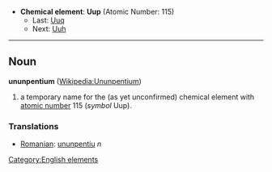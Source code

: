 *'''Chemical element''': '''Uup''' (Atomic Number: 115)
**Last: [[Ununquadium|Uuq]]
**Next: [[Ununhexium|Uuh]]
----
== Noun ==
'''ununpentium''' ([[en:Ununpentium|Wikipedia:Ununpentium]])

# a temporary name for the (as yet unconfirmed) chemical element with [[atomic number]] 115 (''symbol'' Uup).

===Translations===
*[[Romanian]]: [[ununpentiu]] ''n''

[[Category:English elements]]